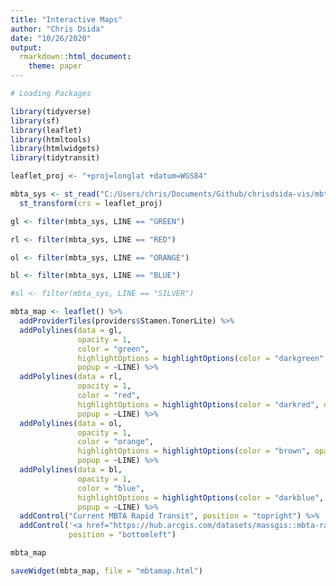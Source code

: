 ```yaml
---
title: "Interactive Maps"
author: "Chris Dsida"
date: "10/26/2020"
output:
  rmarkdown::html_document:
    theme: paper
---
```


```r
# Loading Packages

library(tidyverse)
library(sf)
library(leaflet)
library(htmltools)
library(htmlwidgets)
library(tidytransit)
```

```r
leaflet_proj <- "+proj=longlat +datum=WGS84"

mbta_sys <- st_read("C:/Users/chris/Documents/Github/chrisdsida-vis/mbta_rapid_transit/MBTA_ARC.shp", quiet = TRUE) %>%
  st_transform(crs = leaflet_proj)

gl <- filter(mbta_sys, LINE == "GREEN")

rl <- filter(mbta_sys, LINE == "RED")

ol <- filter(mbta_sys, LINE == "ORANGE")

bl <- filter(mbta_sys, LINE == "BLUE")

#sl <- filter(mbta_sys, LINE == "SILVER")

```

```r
mbta_map <- leaflet() %>%
  addProviderTiles(providers$Stamen.TonerLite) %>%
  addPolylines(data = gl, 
               opacity = 1, 
               color = "green", 
               highlightOptions = highlightOptions(color = "darkgreen", opacity = 1),
               popup = ~LINE) %>%
  addPolylines(data = rl, 
               opacity = 1, 
               color = "red", 
               highlightOptions = highlightOptions(color = "darkred", opacity = 1),
               popup = ~LINE) %>%
  addPolylines(data = ol, 
               opacity = 1, 
               color = "orange", 
               highlightOptions = highlightOptions(color = "brown", opacity = 1),
               popup = ~LINE) %>%
  addPolylines(data = bl, 
               opacity = 1, 
               color = "blue", 
               highlightOptions = highlightOptions(color = "darkblue", opacity = 1),
               popup = ~LINE) %>%
  addControl("Current MBTA Rapid Transit", position = "topright") %>%
  addControl('<a href="https://hub.arcgis.com/datasets/massgis::mbta-rapid-transit-lines?geometry=-71.468%2C42.330%2C-70.595%2C42.419">Data source</a>',
             position = "bottomleft")

mbta_map
```

```r
saveWidget(mbta_map, file = "mbtamap.html")
```